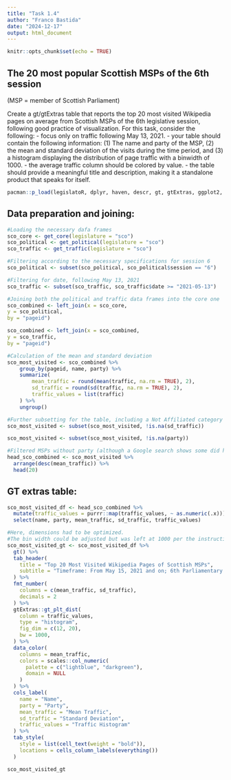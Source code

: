 ```yaml
---
title: "Task 1.4"
author: "Franco Bastida"
date: "2024-12-17"
output: html_document
---
```


```r
knitr::opts_chunk$set(echo = TRUE)
```

## The 20 most popular Scottish MSPs of the 6th session
(MSP = member of Scottish Parliament)

Create a gt/gtExtras table that reports the top 20 most visited Wikipedia pages on
average from Scottish MSPs of the 6th legislative session, following good practice of
visualization. For this task, consider the following:
- focus only on traffic following May 13, 2021.
- your table should contain the following information: (1) The name and party of the
MSP, (2) the mean and standard deviation of the visits during the time period, and
(3) a histogram displaying the distribution of page traffic with a binwidth of 1000.
- the average traffic column should be colored by value.
- the table should provide a meaningful title and description, making it a standalone
product that speaks for itself.

```r
pacman::p_load(legislatoR, dplyr, haven, descr, gt, gtExtras, ggplot2, htmltools, purrr, sparkline)
```

## Data preparation and joining:
```r
#Loading the necessary dafa frames
sco_core <- get_core(legislature = "sco")
sco_political <- get_political(legislature = "sco")
sco_traffic <- get_traffic(legislature = "sco")

#Filtering according to the necessary specifications for session 6
sco_political <- subset(sco_political, sco_political$session == "6")

#Filtering for date, following May 13, 2021
sco_traffic <- subset(sco_traffic, sco_traffic$date >= "2021-05-13")

#Joining both the political and traffic data frames into the core one
sco_combined <- left_join(x = sco_core,
y = sco_political,
by = "pageid")

sco_combined <- left_join(x = sco_combined,
y = sco_traffic,
by = "pageid")

#Calculation of the mean and standard deviation
sco_most_visited <- sco_combined %>%
	group_by(pageid, name, party) %>%
	summarize(
		mean_traffic = round(mean(traffic, na.rm = TRUE), 2),
		sd_traffic = round(sd(traffic, na.rm = TRUE), 2),
		traffic_values = list(traffic)
	) %>%
	ungroup()

#Further subsetting for the table, including a Not Affiliated category for NAs
sco_most_visited <- subset(sco_most_visited, !is.na(sd_traffic))

sco_most_visited <- subset(sco_most_visited, !is.na(party))

#Filtered MSPs without party (although a Google search shows some did have one)
head_sco_combined <- sco_most_visited %>%
  arrange(desc(mean_traffic)) %>% 
  head(20)    
```

## GT extras table:
```r
sco_most_visited_df <- head_sco_combined %>%
  mutate(traffic_values = purrr::map(traffic_values, ~ as.numeric(.x))) %>%
  select(name, party, mean_traffic, sd_traffic, traffic_values)

#Here, dimensions had to be optimized.
#The bin width could be adjusted but was left at 1000 per the instructions.
sco_most_visited_gt <- sco_most_visited_df %>%
  gt() %>%
  tab_header(
    title = "Top 20 Most Visited Wikipedia Pages of Scottish MSPs",
    subtitle = "Timeframe: From May 15, 2021 and on; 6th Parliamentary Session Only. Source: LegislatoR package."
  ) %>%
  fmt_number(
    columns = c(mean_traffic, sd_traffic),
    decimals = 2
  ) %>%
  gtExtras::gt_plt_dist(
    column = traffic_values,
    type = "histogram",
    fig_dim = c(12, 20),
    bw = 1000,
  ) %>%
  data_color(
    columns = mean_traffic,
    colors = scales::col_numeric(
      palette = c("lightblue", "darkgreen"),
      domain = NULL
    )
  ) %>%
  cols_label(
    name = "Name",
    party = "Party",
    mean_traffic = "Mean Traffic",
    sd_traffic = "Standard Deviation",
    traffic_values = "Traffic Histogram"
  ) %>%
  tab_style(
    style = list(cell_text(weight = "bold")),
    locations = cells_column_labels(everything())
  )

sco_most_visited_gt
```


